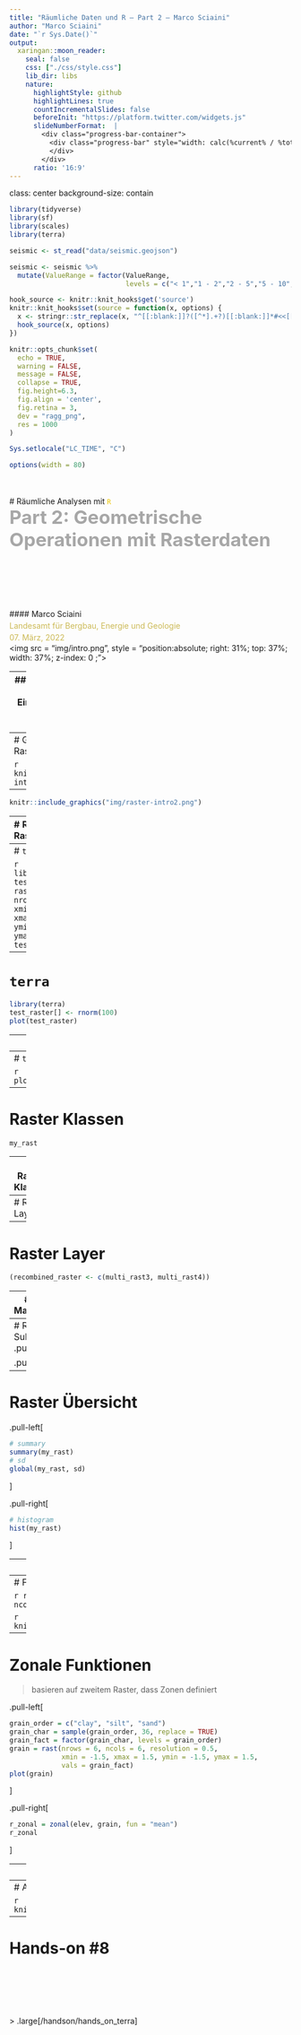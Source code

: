 ```yaml
---
title: "Räumliche Daten und R – Part 2 – Marco Sciaini"
author: "Marco Sciaini"
date: "`r Sys.Date()`"
output:
  xaringan::moon_reader:
    seal: false
    css: ["./css/style.css"]
    lib_dir: libs
    nature:
      highlightStyle: github
      highlightLines: true
      countIncrementalSlides: false
      beforeInit: "https://platform.twitter.com/widgets.js"
      slideNumberFormat:  |
        <div class="progress-bar-container">
          <div class="progress-bar" style="width: calc(%current% / %total% * 100%);">
          </div>
        </div>
      ratio: '16:9'
---
```

class: center
background-size: contain

```r
library(tidyverse)
library(sf)
library(scales)
library(terra)

seismic <- st_read("data/seismic.geojson")

seismic <- seismic %>%
  mutate(ValueRange = factor(ValueRange,
                             levels = c("< 1","1 - 2","2 - 5","5 - 10","10 - 14")))

hook_source <- knitr::knit_hooks$get('source')
knitr::knit_hooks$set(source = function(x, options) {
  x <- stringr::str_replace(x, "^[[:blank:]]?([^*].+?)[[:blank:]]*#<<[[:blank:]]*$", "*\\1")
  hook_source(x, options)
})

knitr::opts_chunk$set(
  echo = TRUE, 
  warning = FALSE, 
  message = FALSE, 
  collapse = TRUE,
  fig.height=6.3,
  fig.align = 'center',
  fig.retina = 3,
  dev = "ragg_png", 
  res = 1000
)

Sys.setlocale("LC_TIME", "C")

options(width = 80)
```

<br><br>
#  Räumliche Analysen mit <code style='color:#ebc500;'>R</code><br><b style='font-size:25pt;color:#a7a7a7;'>Part 2: Geometrische Operationen mit Rasterdaten</b>
<br><br><br><br><br><br><br>
#### Marco Sciaini<b style='color:#ccba56;font-weight:400;line-height:150%;'><br>Landesamt für Bergbau, Energie und Geologie<br>07. März, 2022</b><br>
<img src = "img/intro.png", style = "position:absolute; right: 31%; top: 37%; width: 37%; z-index: 0 ;"></img>

---
## Unser Kurs
+ Part 1: Einführung in R und RStudio
     + R Kickoff
     + Einführung in Progammieren mit R
     + Datenverarbeitung in R
     + Kontrollstrukturen

+ Part 2: Einführung in räumliche Daten und R
  + Erste räumliche Gehversuche
  + Geometrische Operationen mit Vektoren
  + **Geometrische Operationen mit Rasterdaten**

---
# Geometrische Operationen mit Rasterdaten

```r
knitr::include_graphics("img/raster-intro.png")
```

---
```r
knitr::include_graphics("img/raster-intro2.png")
```
---
# R Pakete für Rasterdaten

> raster -> terra + stars

.pull-left[
### terra
- Eher gedacht für grundlegende Arbeiten mit Rasterdaten
]

.pull-right[
### stars
- Implementiert  raster data cubes 
  - Damit eher für Cloud Computation gedacht
]

---
# `terra`

```r
library(terra)
test_raster <- rast(ncol=10, nrow=10, xmin=-150, xmax=-80, ymin=20, ymax=60)
test_raster
```
---
# `terra`

```r
library(terra)
test_raster[] <- rnorm(100)
plot(test_raster)
```

---
# `terra`

```r
raster_filepath = system.file("raster/srtm.tif", package = "spDataLarge")
my_rast = rast(raster_filepath)
class(my_rast)
```

---
# `terra`

```r
plot(my_rast)
```

---
# Raster Klassen
```r
my_rast
```

---
# Raster Klassen
```r
multi_raster_file = system.file("raster/landsat.tif", package = "spDataLarge")
multi_rast = rast(multi_raster_file)
multi_rast
```
```r
nlyr(multi_rast)
```


---
# Raster Layer
```r
multi_rast3 = subset(multi_rast, 3)
multi_rast4 = subset(multi_rast, "landsat_4")
par(mfrow = c(1,2))
plot(multi_rast3)
plot(multi_rast4)
```

---
# Raster Layer
```r
(recombined_raster <- c(multi_rast3, multi_rast4))
```

---
# Raster Manipulation

```r
elev = rast(nrows = 6, ncols = 6, resolution = 0.5, 
            xmin = -1.5, xmax = 1.5, ymin = -1.5, ymax = 1.5,
            vals = 1:36)
plot(elev)
```

---
# Raster Subsetting
.pull-left[
```r
# Reihe 1, Spalte 1
elev[1, 1]
# Zelle mit ID 1
elev[1]
```
]

.pull-right[
```r
elev[1, 1] = 0
elev[]
```
]

---
# Raster Übersicht
.pull-left[
```r
# summary
summary(my_rast)
# sd
global(my_rast, sd)
```
]

.pull-right[
```r
# histogram
hist(my_rast)
```
]

---
# `Map algebra`

```r
r1 <- elev + elev
r2 <- elev^2
r3 <- log(elev)
r4 <- elev > 5
```

```r
par(mfrow = c(1,4))
plot(r1)
plot(r2)
plot(r3)
plot(r4)
```

---
# Focal / Moving window Funktionen

```r
r_focal = focal(elev, w = matrix(1, nrow = 3, ncol = 3), fun = min)
```

```r
knitr::include_graphics("img/focal_example.png")
```


---
# Zonale Funktionen

> basieren auf zweitem Raster, dass Zonen definiert

.pull-left[
```r
grain_order = c("clay", "silt", "sand")
grain_char = sample(grain_order, 36, replace = TRUE)
grain_fact = factor(grain_char, levels = grain_order)
grain = rast(nrows = 6, ncols = 6, resolution = 0.5, 
             xmin = -1.5, xmax = 1.5, ymin = -1.5, ymax = 1.5,
             vals = grain_fact)
plot(grain)
```
]


.pull-right[
```r
r_zonal = zonal(elev, grain, fun = "mean")
r_zonal
```
]

---
# `Aggregation` und Disaggregation
```r
dem = rast(system.file("raster/dem.tif", package = "spDataLarge"))
dem_agg = aggregate(dem, fact = 5, fun = mean)
```

```r
knitr::include_graphics("img/aggregation.png")
```

---
# Aggregation und `Disaggregation`
```r
dem_disagg = disagg(dem_agg, fact = 5, method = "bilinear")
```

```r
knitr::include_graphics("img/disaggregation.png")
```

---
# Hands-on #8

<br><br><br><br><br>
> <large>.large[/handson/hands_on_terra]</large>